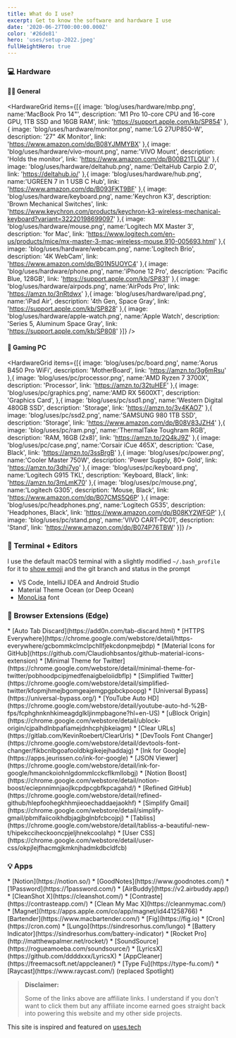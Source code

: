 ```yaml
---
title: What do I use?
excerpt: Get to know the software and hardware I use
date: '2020-06-27T00:00:00.000Z'
color: '#26de81'
hero: 'uses/setup-2022.jpeg'
fullHeightHero: true
---
```


### 💻  Hardware

#### 👨‍💻 General

<HardwareGrid
  items={[{
    image: 'blog/uses/hardware/mbp.png',
    name:'MacBook Pro 14"',
    description: 'M1 Pro 10-core CPU and 16-core GPU, 1TB SSD and 16GB RAM',
    link: 'https://support.apple.com/kb/SP854'
  },{
    image: 'blog/uses/hardware/monitor.png',
    name:'LG 27UP850-W',
    description: '27" 4K Monitor',
    link: 'https://www.amazon.com/dp/B08YJMMYBX'
  },{
    image: 'blog/uses/hardware/vivo-mount.png',
    name:'VIVO Mount',
    description: 'Holds the monitor',
    link: 'https://www.amazon.com/dp/B00B21TLQU/'
  },{
    image: 'blog/uses/hardware/deltahub.png',
    name:'DeltaHub Carpio 2.0',
    link: 'https://deltahub.io/'
  },{
    image: 'blog/uses/hardware/hub.png',
    name:'UGREEN 7 in 1 USB C Hub',
    link: 'https://www.amazon.com/dp/B093FKT9BF'
  },{
    image: 'blog/uses/hardware/keyboard.png',
    name:'Keychron K3',
    description: 'Brown Mechanical Switches',
    link: 'https://www.keychron.com/products/keychron-k3-wireless-mechanical-keyboard?variant=32220198699097'
  },{
    image: 'blog/uses/hardware/mouse.png',
    name:'Logitech MX Master 3',
    description: 'for Mac',
    link: 'https://www.logitech.com/en-us/products/mice/mx-master-3-mac-wireless-mouse.910-005693.html'
  },{
    image: 'blog/uses/hardware/webcam.png',
    name:'Logitech Brio',
    description: '4K WebCam',
    link: 'https://www.amazon.com/dp/B01N5UOYC4'
  },{
    image: 'blog/uses/hardware/phone.png',
    name:'iPhone 12 Pro',
    description: 'Pacific Blue, 128GB',
    link: 'https://support.apple.com/kb/SP831'
  },{
    image: 'blog/uses/hardware/airpods.png',
    name:'AirPods Pro',
    link: 'https://amzn.to/3nRtdwx'
  },{
    image: 'blog/uses/hardware/ipad.png',
    name:'iPad Air',
    description: '4th Gen, Space Gray',
    link: 'https://support.apple.com/kb/SP828'
  },{
    image: 'blog/uses/hardware/apple-watch.png',
    name:'Apple Watch',
    description: 'Series 5, Aluminum Space Gray',
    link: 'https://support.apple.com/kb/SP808'
  }]}
  />


#### 👾  Gaming PC

<HardwareGrid
  items={[{
    image: 'blog/uses/pc/board.png',
    name:'Aorus B450 Pro WiFi',
    description: 'MotherBoard',
    link: 'https://amzn.to/3g6mRsu'
  },{
    image: 'blog/uses/pc/processor.png',
    name:'AMD Ryzen 7 3700X',
    description: 'Processor',
    link: 'https://amzn.to/32tuHEF'
  },{
    image: 'blog/uses/pc/graphics.png',
    name:'AMD RX 5600XT',
    description: 'Graphics Card',
  },{
    image: 'blog/uses/pc/ssd1.png',
    name:'Western Digital 480GB SSD',
    description: 'Storage',
    link: 'https://amzn.to/3v4KAO7'
  },{
    image: 'blog/uses/pc/ssd2.png',
    name:'SAMSUNG 980 1TB SSD',
    description: 'Storage',
    link: 'https://www.amazon.com/dp/B08V83JZH4'
  },{
    image: 'blog/uses/pc/ram.png',
    name:'ThermalTake Toughram RGB',
    description: 'RAM, 16GB (2x8)',
    link: 'https://amzn.to/2Q4kJ9Z'
  },{
    image: 'blog/uses/pc/case.png',
    name:'Corsair iCue 465X',
    description: 'Case, Black',
    link: 'https://amzn.to/3ssBrgB'
  },{
    image: 'blog/uses/pc/power.png',
    name:'Cooler Master 750W',
    description: 'Power Supply, 80+ Gold',
    link: 'https://amzn.to/3dhi7yo'
  },{
    image: 'blog/uses/pc/keyboard.png',
    name:'Logitech G915 TKL',
    description: 'Keyboard, Black',
    link: 'https://amzn.to/3mLmK70'
  },{
    image: 'blog/uses/pc/mouse.png',
    name:'Logitech G305',
    description: 'Mouse, Black',
    link: 'https://www.amazon.com/dp/B07CMS5Q6P'
  },{
    image: 'blog/uses/pc/headphones.png',
    name:'Logitech G535',
    description: 'Headphones, Black',
    link: 'https://www.amazon.com/dp/B08KY2WFGP'
  },{
    image: 'blog/uses/pc/stand.png',
    name:'VIVO CART-PC01',
    description: 'Stand',
    link: 'https://www.amazon.com/dp/B074P76TBW'
  }]}
  />

### 📑  Terminal + Editors

I use the default macOS terminal with a slightly modified `~/.bash_profile` for it to [show emoji](https://dev.to/anthonydelgado/adding-emoji-to-your-terminal-on-osx-9oj) and the git branch and status in the prompt

* VS Code, IntelliJ IDEA and Android Studio
* Material Theme Ocean (or Deep Ocean)
* [MonoLisa](https://www.monolisa.dev/) font

### 📌  Browser Extensions (Edge)

<Grid>
<GridColumn>
* [Auto Tab Discard](https://add0n.com/tab-discard.html)
* [HTTPS Everywhere](https://chrome.google.com/webstore/detail/https-everywhere/gcbommkclmclpchllfjekcdonpmejbdp)
* [Material Icons for GitHub](https://github.com/Claudiohbsantos/github-material-icons-extension)
* [Minimal Theme for Twitter](https://chrome.google.com/webstore/detail/minimal-theme-for-twitter/pobhoodpcipjmedfenaigbeloiidbflp)
* [Simplified Twitter](https://chrome.google.com/webstore/detail/simplified-twitter/kfopmjhmejbgomgeajemgpgpbckpoopg)
* [Universal Bypass](https://universal-bypass.org/)
* [YouTube Auto HD](https://chrome.google.com/webstore/detail/youtube-auto-hd-%2B-fps/fcphghnknhkimeagdglkljinmpbagone?hl=en-US)
* [uBlock Origin](https://chrome.google.com/webstore/detail/ublock-origin/cjpalhdlnbpafiamejdnhcphjbkeiagm)
* [Clear URLs](https://gitlab.com/KevinRoebert/ClearUrls)
</GridColumn>
<GridColumn>
* [DevTools Font Changer](https://chrome.google.com/webstore/detail/devtools-font-changer/fikbcnlbgoafooldbkgikejejhaddajg)
* [Ink for Google](https://apps.jeurissen.co/ink-for-google)
* [JSON Viewer](https://chrome.google.com/webstore/detail/ink-for-google/hmanckoiohnlgdommlcckcflkmllobgj)
* [Notion Boost](https://chrome.google.com/webstore/detail/notion-boost/eciepnnimnjaojlkcpdpcgbfkpcagahd/)
* [Refined GitHub](https://chrome.google.com/webstore/detail/refined-github/hlepfoohegkhhmjieoechaddaejaokhf)
* [Simplify Gmail](https://chrome.google.com/webstore/detail/simplify-gmail/pbmlfaiicoikhdbjagjbglnbfcbcojpj)
* [Tabliss](https://chrome.google.com/webstore/detail/tabliss-a-beautiful-new-t/hipekcciheckooncpjeljhnekcoolahp)
* [User CSS](https://chrome.google.com/webstore/detail/user-css/okpjlejfhacmgjkmknjhadmkdbcldfcb)
</GridColumn>
</Grid>

### 💡  Apps

<Grid>
<GridColumn>
* [Notion](https://notion.so/)
* [GoodNotes](https://www.goodnotes.com/)
* [1Password](https://1password.com/)
* [AirBuddy](https://v2.airbuddy.app/)
* [CleanShot X](https://cleanshot.com/)
* [Contraste](https://contrasteapp.com/)
* [Clean My Mac X](https://cleanmymac.com/)
* [Magnet](https://apps.apple.com/co/app/magnet/id441258766)
* [Bartender](https://www.macbartender.com/)
* [Fig](https://fig.io)
</GridColumn>
<GridColumn>
* [Cron](https://cron.com)
* [Lungo](https://sindresorhus.com/lungo)
* [Battery Indicator](https://sindresorhus.com/battery-indicator)
* [Rocket Pro](http://matthewpalmer.net/rocket/)
* [SoundSource](https://rogueamoeba.com/soundsource/)
* [LyricsX](https://github.com/ddddxxx/LyricsX)
* [AppCleaner](https://freemacsoft.net/appcleaner/)
* [Type Fu](https://type-fu.com/)
* [Raycast](https://www.raycast.com/) (replaced Spotlight)
</GridColumn>
</Grid>

> **Disclaimer:**
> 
> Some of the links above are affiliate links. I understand if you don’t want to click them but any affiliate income 
> earned goes straight back into powering this website and my other side projects.

This site is inspired and featured on [uses.tech](https://uses.tech)